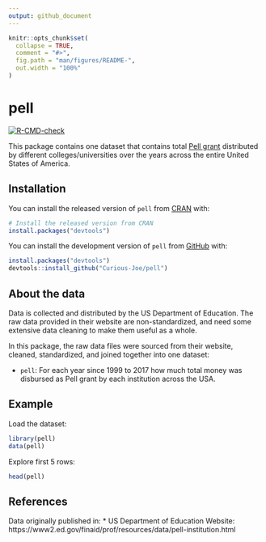 ```yaml
---
output: github_document
---
```


<!-- README.md is generated from README.Rmd. Please edit that file -->

```r
knitr::opts_chunk$set(
  collapse = TRUE,
  comment = "#>",
  fig.path = "man/figures/README-",
  out.width = "100%"
)
```

# pell

<!-- badges: start -->
[![R-CMD-check](https://github.com/Curious-Joe/pell/actions/workflows/R-CMD-check.yaml/badge.svg)](https://github.com/Curious-Joe/pell/actions/workflows/R-CMD-check.yaml)
<!-- badges: end -->

This package contains one dataset that contains total [Pell grant](https://www2.ed.gov/programs/fpg/index.html) distributed by different colleges/universities over the years across the entire United States of America. 

## Installation

You can install the released version of `pell` from [CRAN](https://cran.r-project.org/) with:

``` r
# Install the released version from CRAN
install.packages("devtools")
```
You can install the development version of `pell` from [GitHub](https://github.com/) with:

``` r
install.packages("devtools")
devtools::install_github("Curious-Joe/pell")
```

## About the data

Data is collected and distributed by the US Department of Education. The raw data provided in their website are non-standardized, and need some extensive data cleaning to make them useful as a whole.

In this package, the raw data files were sourced from their website, cleaned, standardized, and joined together into one dataset:

* `pell`: For each year since 1999 to 2017 how much total money was disbursed as Pell grant by each institution across the USA.

## Example

Load the dataset:

``` r
library(pell)
data(pell)
```

Explore first 5 rows:

```r
head(pell)
```

## References

Data originally published in:
* US Department of Education Website:  https://www2.ed.gov/finaid/prof/resources/data/pell-institution.html
